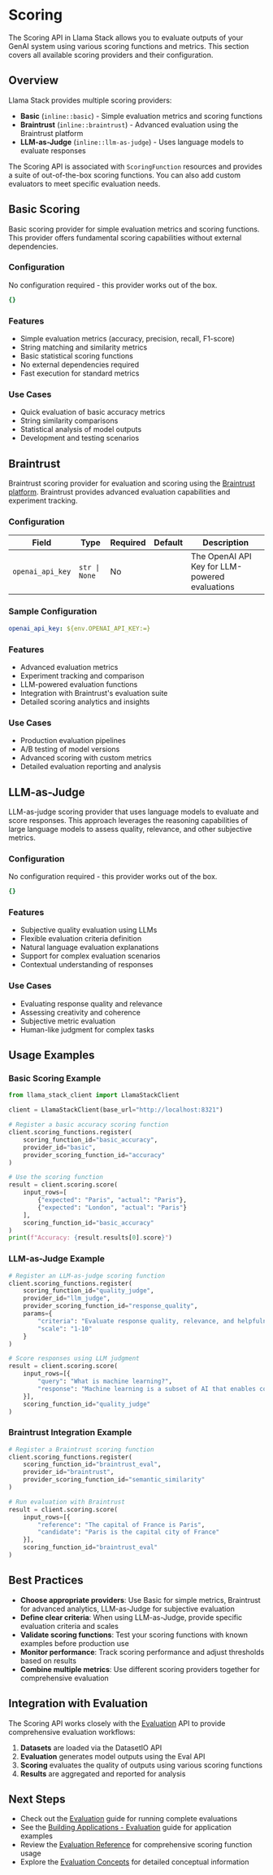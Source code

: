 # Scoring

The Scoring API in Llama Stack allows you to evaluate outputs of your GenAI system using various scoring functions and metrics. This section covers all available scoring providers and their configuration.

## Overview

Llama Stack provides multiple scoring providers:

- **Basic** (`inline::basic`) - Simple evaluation metrics and scoring functions
- **Braintrust** (`inline::braintrust`) - Advanced evaluation using the Braintrust platform
- **LLM-as-Judge** (`inline::llm-as-judge`) - Uses language models to evaluate responses

The Scoring API is associated with `ScoringFunction` resources and provides a suite of out-of-the-box scoring functions. You can also add custom evaluators to meet specific evaluation needs.

## Basic Scoring

Basic scoring provider for simple evaluation metrics and scoring functions. This provider offers fundamental scoring capabilities without external dependencies.

### Configuration

No configuration required - this provider works out of the box.

```yaml
{}
```

### Features

- Simple evaluation metrics (accuracy, precision, recall, F1-score)
- String matching and similarity metrics
- Basic statistical scoring functions
- No external dependencies required
- Fast execution for standard metrics

### Use Cases

- Quick evaluation of basic accuracy metrics
- String similarity comparisons
- Statistical analysis of model outputs
- Development and testing scenarios

## Braintrust

Braintrust scoring provider for evaluation and scoring using the [Braintrust platform](https://braintrustdata.com/). Braintrust provides advanced evaluation capabilities and experiment tracking.

### Configuration

| Field | Type | Required | Default | Description |
|-------|------|----------|---------|-------------|
| `openai_api_key` | `str \| None` | No |  | The OpenAI API Key for LLM-powered evaluations |

### Sample Configuration

```yaml
openai_api_key: ${env.OPENAI_API_KEY:=}
```

### Features

- Advanced evaluation metrics
- Experiment tracking and comparison
- LLM-powered evaluation functions
- Integration with Braintrust's evaluation suite
- Detailed scoring analytics and insights

### Use Cases

- Production evaluation pipelines
- A/B testing of model versions
- Advanced scoring with custom metrics
- Detailed evaluation reporting and analysis

## LLM-as-Judge

LLM-as-judge scoring provider that uses language models to evaluate and score responses. This approach leverages the reasoning capabilities of large language models to assess quality, relevance, and other subjective metrics.

### Configuration

No configuration required - this provider works out of the box.

```yaml
{}
```

### Features

- Subjective quality evaluation using LLMs
- Flexible evaluation criteria definition
- Natural language evaluation explanations
- Support for complex evaluation scenarios
- Contextual understanding of responses

### Use Cases

- Evaluating response quality and relevance
- Assessing creativity and coherence
- Subjective metric evaluation
- Human-like judgment for complex tasks

## Usage Examples

### Basic Scoring Example

```python
from llama_stack_client import LlamaStackClient

client = LlamaStackClient(base_url="http://localhost:8321")

# Register a basic accuracy scoring function
client.scoring_functions.register(
    scoring_function_id="basic_accuracy",
    provider_id="basic",
    provider_scoring_function_id="accuracy"
)

# Use the scoring function
result = client.scoring.score(
    input_rows=[
        {"expected": "Paris", "actual": "Paris"},
        {"expected": "London", "actual": "Paris"}
    ],
    scoring_function_id="basic_accuracy"
)
print(f"Accuracy: {result.results[0].score}")
```

### LLM-as-Judge Example

```python
# Register an LLM-as-judge scoring function
client.scoring_functions.register(
    scoring_function_id="quality_judge",
    provider_id="llm_judge",
    provider_scoring_function_id="response_quality",
    params={
        "criteria": "Evaluate response quality, relevance, and helpfulness",
        "scale": "1-10"
    }
)

# Score responses using LLM judgment
result = client.scoring.score(
    input_rows=[{
        "query": "What is machine learning?",
        "response": "Machine learning is a subset of AI that enables computers to learn patterns from data..."
    }],
    scoring_function_id="quality_judge"
)
```

### Braintrust Integration Example

```python
# Register a Braintrust scoring function
client.scoring_functions.register(
    scoring_function_id="braintrust_eval",
    provider_id="braintrust",
    provider_scoring_function_id="semantic_similarity"
)

# Run evaluation with Braintrust
result = client.scoring.score(
    input_rows=[{
        "reference": "The capital of France is Paris",
        "candidate": "Paris is the capital city of France"
    }],
    scoring_function_id="braintrust_eval"
)
```

## Best Practices

- **Choose appropriate providers**: Use Basic for simple metrics, Braintrust for advanced analytics, LLM-as-Judge for subjective evaluation
- **Define clear criteria**: When using LLM-as-Judge, provide specific evaluation criteria and scales
- **Validate scoring functions**: Test your scoring functions with known examples before production use
- **Monitor performance**: Track scoring performance and adjust thresholds based on results
- **Combine multiple metrics**: Use different scoring providers together for comprehensive evaluation

## Integration with Evaluation

The Scoring API works closely with the [Evaluation](./evaluation.mdx) API to provide comprehensive evaluation workflows:

1. **Datasets** are loaded via the DatasetIO API
2. **Evaluation** generates model outputs using the Eval API
3. **Scoring** evaluates the quality of outputs using various scoring functions
4. **Results** are aggregated and reported for analysis

## Next Steps

- Check out the [Evaluation](./evaluation.mdx) guide for running complete evaluations
- See the [Building Applications - Evaluation](../building_applications/evals.mdx) guide for application examples
- Review the [Evaluation Reference](../references/evals_reference/) for comprehensive scoring function usage
- Explore the [Evaluation Concepts](../concepts/evaluation_concepts.mdx) for detailed conceptual information
